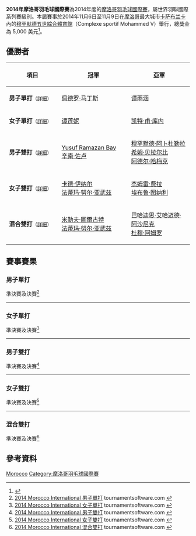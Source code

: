 {{noteTA|G1=Badminton}}
{{infobox badminton event
|name           = 2014年摩洛哥羽毛球國際賽
|image          = 
|size           = 
|caption        =
|dates          = 2014年11月6日－11月9日
|number_edition = 
|level          = 4B
|prize_money    = 5,000 美元
|location       = {{MAR}}[[卡萨布兰卡|卡萨布兰卡]]
|venue          =  穆罕默德五世綜合體育館
|previous       = 2013年摩洛哥羽毛球國際賽 
|next           = 2015年摩洛哥羽毛球國際賽
}}
'''2014年摩洛哥羽毛球國際賽'''為2014年度的[[摩洛哥羽毛球國際賽|摩洛哥羽毛球國際賽]]，屬世界羽聯國際系列賽級別。本屆賽事於2014年11月6日至11月9日在[[摩洛哥|摩洛哥]]最大城市[[卡萨布兰卡|卡萨布兰卡]]內的[[穆罕默德五世綜合體育館|穆罕默德五世綜合體育館]]（Complexe sportif Mohammed V）舉行，總獎金為 5,000 美元<ref>{{cite web|title=Tournament Prospectus - 2014 MOROCCO INTERNATIONAL|url=http://www.bwfbadminton.org/file.aspx?id=598115&dl=1|publisher=BWF}}{{en}}</ref>。

== 優勝者 ==
{| class=wikitable style="font-size:small"
!width="200"|項目
!width="250"|冠軍
!width="250"|亞軍
|-
|'''男子單打'''<small>（[[#男子單打|詳細]]）</small>
|{{flagicon|POR}} [[佩德罗·马丁斯|佩德罗·马丁斯]]
|{{flagicon|BEL}} [[谭雨涵|谭雨涵]]
|-
|'''女子單打'''<small>（[[#女子單打|詳細]]）</small>
|{{flagicon|BEL}} [[谭莲妮|谭莲妮]]
|{{flagicon|MRI}} [[凯特·甫·库内|凯特·甫·库内]]
|-
|'''男子雙打'''<small>（[[#男子雙打|詳細]]）</small>
|{{flagicon|TUR}} [[Yusuf_Ramazan_Bay|Yusuf Ramazan Bay]]<br/>{{flagicon|TUR}} [[辛南·佐卢|辛南·佐卢]]
|{{flagicon|ALG}} [[穆罕默德·阿卜杜勒拉希姆·贝拉尔比|穆罕默德·阿卜杜勒拉希姆·贝拉尔比]]<br/>{{flagicon|ALG}} [[阿德尔·哈梅克|阿德尔·哈梅克]]
|-
|'''女子雙打'''<small>（[[#女子雙打|詳細]]）</small>
|{{flagicon|TUR}} [[卡德·伊纳尔|卡德·伊纳尔]]<br/>{{flagicon|TUR}} [[法蒂玛·努尔·亚武兹|法蒂玛·努尔·亚武兹]]
|{{flagicon|TUR}} [[杰姆雷·费拉|杰姆雷·费拉]]<br/>{{flagicon|TUR}} [[埃布鲁·图纳利|埃布鲁·图纳利]]
|-
|'''混合雙打'''<small>（[[#混合雙打|詳細]]）</small>
|{{flagicon|TUR}} [[米勒夫·圖爾古特|米勒夫·圖爾古特]]<br/>{{flagicon|TUR}} [[法蒂玛·努尔·亚武兹|法蒂玛·努尔·亚武兹]]
|{{flagicon|JOR}} [[巴哈迪恩·艾哈迈德·阿沙尼克|巴哈迪恩·艾哈迈德·阿沙尼克]]<br/>{{flagicon|JOR}} [[杜穆·阿姆罗|杜穆·阿姆罗]]
|}

== 賽事賽果 ==
=== 男子單打 ===
;準決賽及決賽<ref name="MS">[http://bwf.tournamentsoftware.com/sport/draw.aspx?id=7C25BC15-D06F-4D77-A07B-37B3D2CDDC55&draw=2 2014 Morocco International 男子單打] {{Wayback|url=http://bwf.tournamentsoftware.com/sport/draw.aspx?id=7C25BC15-D06F-4D77-A07B-37B3D2CDDC55&draw=2 |date=20180126203152 }} tournamentsoftware.com {{en}}</ref>
{{4TeamBracket-Tennis5-v2
| team-width=200
| RD1-seed1=1
| RD1-team1={{flagicon|USA}} [[比约恩·赛根|比约恩·赛根]]
| RD1-score1-1=6
| RD1-score1-2=10
| RD1-score1-3=9
| RD1-score1-4=
| RD1-score1-5=
| RD1-seed2=Q
| RD1-team2='''{{flagicon|POR}} [[佩德罗·马丁斯|佩德罗·马丁斯]]
| RD1-score2-1='''11
| RD1-score2-2='''11
| RD1-score2-3='''11
| RD1-score2-4=
| RD1-score2-5=

| RD1-seed3=4
| RD1-team3={{flagicon|TUR}} [[Enis_Sesalan|Enis Sesalan]]
| RD1-score3-1='''11
| RD1-score3-2=5
| RD1-score3-3=4
| RD1-score3-4=3
| RD1-score3-5=
| RD1-seed4=2
| RD1-team4='''{{flagicon|BEL}} [[谭雨涵|谭雨涵]]
| RD1-score4-1=7
| RD1-score4-2='''11
| RD1-score4-3='''11
| RD1-score4-4='''11
| RD1-score4-5=

| RD2-seed1=Q
| RD2-team1='''{{flagicon|POR}} [[佩德罗·马丁斯|佩德罗·马丁斯]]
| RD2-score1-1='''11
| RD2-score1-2='''11
| RD2-score1-3='''11
| RD2-seed2=2
| RD2-team2={{flagicon|BEL}} [[谭雨涵|谭雨涵]]
| RD2-score2-1=8
| RD2-score2-2=10
| RD2-score2-3=10
}}
----

=== 女子單打 ===
;準決賽及決賽<ref name="WS">[http://bwf.tournamentsoftware.com/sport/draw.aspx?id=7C25BC15-D06F-4D77-A07B-37B3D2CDDC55&draw=4 2014 Morocco International 女子單打] {{Wayback|url=http://bwf.tournamentsoftware.com/sport/draw.aspx?id=7C25BC15-D06F-4D77-A07B-37B3D2CDDC55&draw=4 |date=20180126201409 }} tournamentsoftware.com {{en}}</ref>
{{4TeamBracket-Tennis5-v2
| team-width=200
| RD1-seed1=Q
| RD1-team1={{flagicon|TUR}} [[卡德·伊纳尔|卡德·伊纳尔]]
| RD1-score1-1=7
| RD1-score1-2=6
| RD1-score1-3=10
| RD1-seed2=3
| RD1-team2='''{{flagicon|MRI}} [[凯特·甫·库内|凯特·甫·库内]]
| RD1-score2-1='''11
| RD1-score2-2='''11
| RD1-score2-3='''11

| RD1-seed3=
| RD1-team3={{flagicon|TUR}} [[埃布鲁·图纳利|埃布鲁·图纳利]]
| RD1-score3-1=9
| RD1-score3-2=8
| RD1-score3-3='''11
| RD1-score3-4=7
| RD1-seed4=2
| RD1-team4='''{{flagicon|BEL}} [[谭莲妮|谭莲妮]]
| RD1-score4-1='''11
| RD1-score4-2='''11
| RD1-score4-3=9
| RD1-score4-4='''11

| RD2-seed1=3
| RD2-team1={{flagicon|MRI}} [[凯特·甫·库内|凯特·甫·库内]]
| RD2-score1-1='''11
| RD2-score1-2=9
| RD2-score1-3=9
| RD2-score1-4=8
| RD2-seed2=2
| RD2-team2='''{{flagicon|BEL}} [[谭莲妮|谭莲妮]]
| RD2-score2-1=7
| RD2-score2-2='''11
| RD2-score2-3='''11
| RD2-score2-4='''11
}}
----

=== 男子雙打 ===
;準決賽及決賽<ref name="MD">[http://bwf.tournamentsoftware.com/sport/draw.aspx?id=7C25BC15-D06F-4D77-A07B-37B3D2CDDC55&draw=5 2014 Morocco International 男子雙打] {{Wayback|url=http://bwf.tournamentsoftware.com/sport/draw.aspx?id=7C25BC15-D06F-4D77-A07B-37B3D2CDDC55&draw=5 |date=20180126201608 }} tournamentsoftware.com {{en}}</ref>
{{4TeamBracket-Tennis5-v2
| team-width=200
| RD1-seed1=1
| RD1-team1='''{{nowrap|{{flagicon|ALG}} [[穆罕默德·阿卜杜勒拉希姆·贝拉尔比|穆罕默德·阿卜杜勒拉希姆·贝拉尔比]]<br/> {{flagicon|ALG}} [[阿德尔·哈梅克|阿德尔·哈梅克]]}}
| RD1-score1-1='''11
| RD1-score1-2='''11
| RD1-score1-3='''11
| RD1-seed2=
| RD1-team2={{flagicon|POR}} [[Angelo_Silva|Angelo Silva]]<br/> {{flagicon|POR}} [[Ricardo_Silva|Ricardo Silva]]
| RD1-score2-1=9
| RD1-score2-2=5
| RD1-score2-3=8

| RD1-seed3=
| RD1-team3={{flagicon|BEL}} [[Simon_Eeckhoudt|Simon Eeckhoudt]]<br/> {{flagicon|BEL}} [[Nathan_Vervaeke|Nathan Vervaeke]]
| RD1-score3-1=8
| RD1-score3-2=10
| RD1-score3-3='''11
| RD1-score3-4='''11
| RD1-score3-5=10
| RD1-seed4=2
| RD1-team4='''{{flagicon|TUR}} [[Yusuf_Ramazan_Bay|Yusuf Ramazan Bay]]<br/> {{flagicon|TUR}} [[辛南·佐卢|辛南·佐卢]]
| RD1-score4-1='''11
| RD1-score4-2='''11
| RD1-score4-3=10
| RD1-score4-4=10
| RD1-score4-5='''11

| RD2-seed1=1
| RD2-team1={{nowrap|{{flagicon|ALG}} [[穆罕默德·阿卜杜勒拉希姆·贝拉尔比|穆罕默德·阿卜杜勒拉希姆·贝拉尔比]]<br/> {{flagicon|ALG}} [[阿德尔·哈梅克|阿德尔·哈梅克]]}}
| RD2-score1-1=10
| RD2-score1-2=6
| RD2-score1-3=8
| RD2-seed2=2
| RD2-team2='''{{flagicon|TUR}} [[Yusuf_Ramazan_Bay|Yusuf Ramazan Bay]]<br/> {{flagicon|TUR}} [[辛南·佐卢|辛南·佐卢]]
| RD2-score2-1='''11
| RD2-score2-2='''11
| RD2-score2-3='''11
}}
----

=== 女子雙打 ===
;準決賽及決賽<ref name="WD">[http://bwf.tournamentsoftware.com/sport/draw.aspx?id=7C25BC15-D06F-4D77-A07B-37B3D2CDDC55&draw=6 2014 Morocco International 女子雙打] {{Wayback|url=http://bwf.tournamentsoftware.com/sport/draw.aspx?id=7C25BC15-D06F-4D77-A07B-37B3D2CDDC55&draw=6 |date=20180126201322 }} tournamentsoftware.com {{en}}</ref>
{{4TeamBracket-Tennis5-v2
| team-width=200
| RD1-seed1=1
| RD1-team1='''{{nowrap|{{flagicon|TUR}} [[卡德·伊纳尔|卡德·伊纳尔]]<br/> {{flagicon|TUR}} [[法蒂玛·努尔·亚武兹|法蒂玛·努尔·亚武兹]]}}
| RD1-score1-1='''11
| RD1-score1-2='''11
| RD1-score1-3='''11
| RD1-seed2=
| RD1-team2={{flagicon|TUR}} [[Busra_Unlu|Busra Unlu]]<br/> {{flagicon|TUR}} [[埃布鲁·亚兹甘|埃布鲁·亚兹甘]]
| RD1-score2-1=5
| RD1-score2-2=9
| RD1-score2-3=8

| RD1-seed3=
| RD1-team3={{flagicon|TUR}} [[阿利耶·德米尔巴格|阿利耶·德米尔巴格]]<br/> {{flagicon|TUR}} [[Yaren_Dolcu|Yaren Dolcu]]
| RD1-score3-1=9
| RD1-score3-2=7
| RD1-score3-3=4
| RD1-seed4=2
| RD1-team4='''{{flagicon|TUR}} [[杰姆雷·费拉|杰姆雷·费拉]]<br/> {{flagicon|TUR}} [[埃布鲁·图纳利|埃布鲁·图纳利]]
| RD1-score4-1='''11
| RD1-score4-2='''11
| RD1-score4-3='''11

| RD2-seed1=1
| RD2-team1='''{{nowrap|{{flagicon|TUR}} [[卡德·伊纳尔|卡德·伊纳尔]]<br/> {{flagicon|TUR}} [[法蒂玛·努尔·亚武兹|法蒂玛·努尔·亚武兹]]}}
| RD2-score1-1='''11
| RD2-score1-2='''11
| RD2-score1-3=9
| RD2-score1-4='''11
| RD2-seed2=2
| RD2-team2={{flagicon|TUR}} [[杰姆雷·费拉|杰姆雷·费拉]]<br/> {{flagicon|TUR}} [[埃布鲁·图纳利|埃布鲁·图纳利]]
| RD2-score2-1=8
| RD2-score2-2=7
| RD2-score2-3='''11
| RD2-score2-4=9
}}
----

=== 混合雙打 ===
;準決賽及決賽<ref name="XD">[http://bwf.tournamentsoftware.com/sport/draw.aspx?id=7C25BC15-D06F-4D77-A07B-37B3D2CDDC55&draw=7 2014 Morocco International 混合雙打] {{Wayback|url=http://bwf.tournamentsoftware.com/sport/draw.aspx?id=7C25BC15-D06F-4D77-A07B-37B3D2CDDC55&draw=7 |date=20180126203158 }} tournamentsoftware.com {{en}}</ref>
{{4TeamBracket-Tennis5-v2
| team-width=200
| RD1-seed1=1
| RD1-team1={{flagicon|MAR}} [[Hamza_Houmida|Hamza Houmida]]<br/> {{flagicon|MAR}} [[Harag_Nazik|Harag Nazik]]
| RD1-score1-1=3
| RD1-score1-2=3
| RD1-score1-3=1
| RD1-seed2=
| RD1-team2='''{{nowrap|{{flagicon|JOR}} [[巴哈迪恩·艾哈迈德·阿沙尼克|巴哈迪恩·艾哈迈德·阿沙尼克]]<br/> {{flagicon|JOR}} [[杜穆·阿姆罗|杜穆·阿姆罗]]}}
| RD1-score2-1='''11
| RD1-score2-2='''11
| RD1-score2-3='''11

| RD1-seed3=
| RD1-team3={{flagicon|JOR}} [[Bani_Mustafa_Hasan_Ali|Bani Mustafa Hasan Ali]]<br/> {{flagicon|JOR}} [[马扎雷·雷纳·费赫米|马扎雷·雷纳·费赫米]]
| RD1-score3-1='''11
| RD1-score3-2=2
| RD1-score3-3=8
| RD1-score3-4=5
| RD1-seed4=2
| RD1-team4='''{{flagicon|TUR}} [[米勒夫·圖爾古特|米勒夫·圖爾古特]]<br/> {{flagicon|TUR}} [[法蒂玛·努尔·亚武兹|法蒂玛·努尔·亚武兹]]
| RD1-score4-1=9
| RD1-score4-2='''11
| RD1-score4-3='''11
| RD1-score4-4='''11

| RD2-seed1=
| RD2-team1={{nowrap|{{flagicon|JOR}} [[巴哈迪恩·艾哈迈德·阿沙尼克|巴哈迪恩·艾哈迈德·阿沙尼克]]<br/> {{flagicon|JOR}} [[杜穆·阿姆罗|杜穆·阿姆罗]]}}
| RD2-score1-1='''11
| RD2-score1-2=8
| RD2-score1-3=9
| RD2-score1-4=2
| RD2-seed2=2
| RD2-team2='''{{flagicon|TUR}} [[米勒夫·圖爾古特|米勒夫·圖爾古特]]<br/> {{flagicon|TUR}} [[法蒂玛·努尔·亚武兹|法蒂玛·努尔·亚武兹]]
| RD2-score2-1=10
| RD2-score2-2='''11
| RD2-score2-3='''11
| RD2-score2-4='''11
}}

== 參考資料 ==
{{Reflist}}

[[Category:2014年世界羽聯國際系列賽|Morocco]]
[[Category:摩洛哥羽毛球國際賽|Category:摩洛哥羽毛球國際賽]]